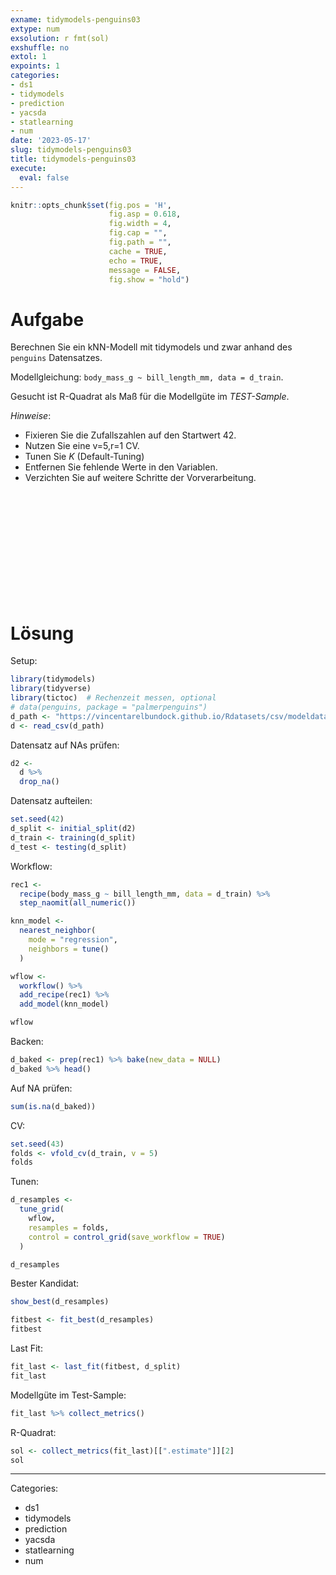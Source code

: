 ```yaml
---
exname: tidymodels-penguins03
extype: num
exsolution: r fmt(sol)
exshuffle: no
extol: 1
expoints: 1
categories:
- ds1
- tidymodels
- prediction
- yacsda
- statlearning
- num
date: '2023-05-17'
slug: tidymodels-penguins03
title: tidymodels-penguins03
execute:
  eval: false
---
```







```r
knitr::opts_chunk$set(fig.pos = 'H',
                      fig.asp = 0.618,
                      fig.width = 4,
                      fig.cap = "", 
                      fig.path = "",
                      cache = TRUE,
                      echo = TRUE,
                      message = FALSE,
                      fig.show = "hold")


```






# Aufgabe

Berechnen Sie ein kNN-Modell mit tidymodels und zwar anhand des `penguins` Datensatzes.

Modellgleichung: `body_mass_g ~ bill_length_mm, data = d_train`.



Gesucht ist R-Quadrat als Maß für die Modellgüte im *TEST-Sample*.



*Hinweise*:


- Fixieren Sie die Zufallszahlen auf den Startwert 42.
- Nutzen Sie eine v=5,r=1 CV.
- Tunen Sie $K$ (Default-Tuning)
- Entfernen Sie fehlende Werte in den Variablen.
- Verzichten Sie auf weitere Schritte der Vorverarbeitung.





</br>
</br>
</br>
</br>
</br>
</br>
</br>
</br>
</br>
</br>

# Lösung

Setup:

```r
library(tidymodels)
library(tidyverse)
library(tictoc)  # Rechenzeit messen, optional
# data(penguins, package = "palmerpenguins")
d_path <- "https://vincentarelbundock.github.io/Rdatasets/csv/modeldata/penguins.csv"
d <- read_csv(d_path)
```


Datensatz auf NAs prüfen:

```r
d2 <-
  d %>% 
  drop_na() 
```



Datensatz aufteilen:


```r
set.seed(42)
d_split <- initial_split(d2)
d_train <- training(d_split)
d_test <- testing(d_split)
```


Workflow:

```r
rec1 <-
  recipe(body_mass_g ~ bill_length_mm, data = d_train) %>% 
  step_naomit(all_numeric())

knn_model <-
  nearest_neighbor(
    mode = "regression",
    neighbors = tune()
  ) 

wflow <-
  workflow() %>%
  add_recipe(rec1) %>%
  add_model(knn_model)

wflow
```


Backen:

```r
d_baked <- prep(rec1) %>% bake(new_data = NULL)
d_baked %>% head()
```


Auf NA prüfen:

```r
sum(is.na(d_baked))
```



CV:

```r
set.seed(43)
folds <- vfold_cv(d_train, v = 5)
folds
```



Tunen:

```r
d_resamples <-
  tune_grid(
    wflow,
    resamples = folds,
    control = control_grid(save_workflow = TRUE)
  )

d_resamples
```


Bester Kandidat:

```r
show_best(d_resamples)
```



```r
fitbest <- fit_best(d_resamples)
fitbest
```


Last Fit:



```r
fit_last <- last_fit(fitbest, d_split)
fit_last
```


Modellgüte im Test-Sample:

```r
fit_last %>% collect_metrics()
```



R-Quadrat:


```r
sol <- collect_metrics(fit_last)[[".estimate"]][2]
sol
```











---

Categories: 

- ds1
- tidymodels
- prediction
- yacsda
- statlearning
- num

